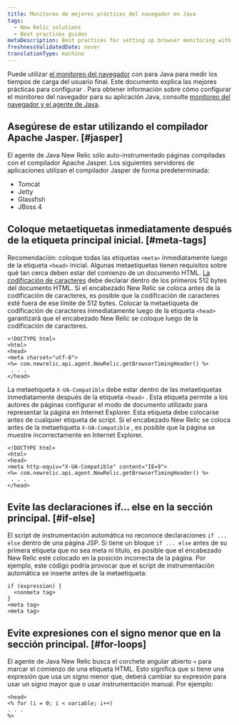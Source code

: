 ```yaml
---
title: Monitoreo de mejores prácticas del navegador en Java
tags:
  - New Relic solutions
  - Best practices guides
metaDescription: Best practices for setting up browser monitoring with your New Relic Java agent.
freshnessValidatedDate: never
translationType: machine
---
```


Puede utilizar [el monitoreo del navegador](/docs/browser/new-relic-browser/getting-started/introduction-new-relic-browser) con <InlinePopover type="apm"/>para Java para medir los tiempos de carga del usuario final. Este documento explica las mejores prácticas para configurar <InlinePopover type="browser"/>. Para obtener información sobre cómo configurar el monitoreo del navegador para su aplicación Java, consulte [monitoreo del navegador y el agente de Java](/docs/agents/java-agent/instrumentation/page-load-timing-java).

## Asegúrese de estar utilizando el compilador Apache Jasper. [#jasper]

El agente de Java New Relic sólo auto-instrumentado páginas compiladas con el compilador Apache Jasper. Los siguientes servidores de aplicaciones utilizan el compilador Jasper de forma predeterminada:

* Tomcat
* Jetty
* Glassfish
* JBoss 4

## Coloque metaetiquetas inmediatamente después de la etiqueta principal inicial. [#meta-tags]

Recomendación: coloque todas las etiquetas `<meta>` inmediatamente luego de la etiqueta `<head>` inicial. Algunas metaetiquetas tienen requisitos sobre qué tan cerca deben estar del comienzo de un documento HTML. [La codificación de caracteres](http://www.w3.org/TR/html-markup/syntax.html#character-encoding) debe declarar dentro de los primeros 512 bytes del documento HTML. Si el encabezado New Relic se coloca antes de la codificación de caracteres, es posible que la codificación de caracteres esté fuera de ese límite de 512 bytes. Colocar la metaetiqueta de codificación de caracteres inmediatamente luego de la etiqueta `<head>` garantizará que el encabezado New Relic se coloque luego de la codificación de caracteres.

```
<!DOCTYPE html>
<html>
<head>
<meta charset="utf-8">
<%= com.newrelic.api.agent.NewRelic.getBrowserTimingHeader() %>
 . . .
</head>
```

La metaetiqueta `X-UA-Compatible` debe estar dentro de las metaetiquetas inmediatamente después de la etiqueta `<head>` . Esta etiqueta permite a los autores de páginas configurar el modo de documento utilizado para representar la página en Internet Explorer. Esta etiqueta debe colocarse antes de cualquier etiqueta de script. Si el encabezado New Relic se coloca antes de la metaetiqueta `X-UA-Compatible` , es posible que la página se muestre incorrectamente en Internet Explorer.

```
<!DOCTYPE html>
<html>
<head>
<meta http-equiv="X-UA-Compatible" content="IE=9">
<%= com.newrelic.api.agent.NewRelic.getBrowserTimingHeader() %>
 . . .
</head>
```

## Evite las declaraciones if... else en la sección principal. [#if-else]

El script de instrumentación automática no reconoce declaraciones `if ... else` dentro de una página JSP. Si tiene un bloque `if ... else` antes de su primera etiqueta que no sea meta ni título, es posible que el encabezado New Relic esté colocado en la posición incorrecta de la página. Por ejemplo, este código podría provocar que el script de instrumentación automática se inserte antes de la metaetiqueta:

```
if (expression) {
  <nonmeta tag>
}
<meta tag>
<meta tag>
```

## Evite expresiones con el signo menor que en la sección principal. [#for-loops]

El agente de Java New Relic busca el corchete angular abierto `<` para marcar el comienzo de una etiqueta HTML. Esto significa que si tiene una expresión que usa un signo menor que, deberá cambiar su expresión para usar un signo mayor que o usar instrumentación manual. Por ejemplo:

```
<head>
<% for (i = 0; i < variable; i++)
. . . 
%>
```
